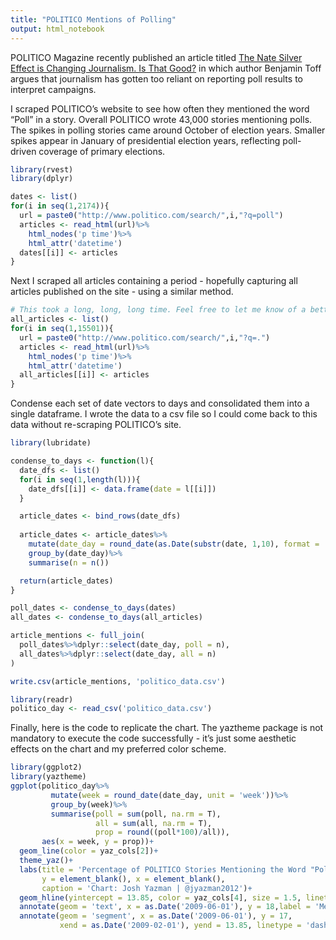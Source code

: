 ---
title: "POLITICO Mentions of Polling"
output: html_notebook
---
POLITICO Magazine recently published an article titled [The Nate Silver Effect is Changing Journalism. Is That Good?](http://www.politico.com/magazine/story/2017/10/05/nate-silver-effect-journalism-polling-five-thirty-eight-215683) in which author Benjamin Toff argues that journalism has gotten too reliant on reporting poll results to interpret campaigns.

I scraped POLITICO's website to see how often they mentioned the word "Poll" in a story. Overall POLITICO wrote 43,000 stories mentioning polls. The spikes in polling stories came around October of election years. Smaller spikes appear in January of presidential election years, reflecting poll-driven coverage of primary elections. 

```{r}
library(rvest)
library(dplyr)

dates <- list()
for(i in seq(1,2174)){
  url = paste0("http://www.politico.com/search/",i,"?q=poll")
  articles <- read_html(url)%>%
    html_nodes('p time')%>%
    html_attr('datetime')
  dates[[i]] <- articles
}
```
Next I scraped all articles containing a period - hopefully capturing all articles published on the site - using a similar method. 

```{r}
# This took a long, long, long time. Feel free to let me know of a better way to do this!
all_articles <- list()
for(i in seq(1,15501)){
  url = paste0("http://www.politico.com/search/",i,"?q=.")
  articles <- read_html(url)%>%
    html_nodes('p time')%>%
    html_attr('datetime')
  all_articles[[i]] <- articles
}
```

Condense each set of date vectors to days and consolidated them into a single dataframe. I wrote the data to a csv file so I could come back to this data without re-scraping POLITICO's site. 
```{r}
library(lubridate)

condense_to_days <- function(l){
  date_dfs <- list()
  for(i in seq(1,length(l))){
    date_dfs[[i]] <- data.frame(date = l[[i]])
  }

  article_dates <- bind_rows(date_dfs)
  
  article_dates <- article_dates%>%
    mutate(date_day = round_date(as.Date(substr(date, 1,10), format = '%Y-%m-%d'), unit = 'day'))%>%
    group_by(date_day)%>%
    summarise(n = n())

  return(article_dates)  
} 

poll_dates <- condense_to_days(dates)
all_dates <- condense_to_days(all_articles)

article_mentions <- full_join(
  poll_dates%>%dplyr::select(date_day, poll = n),
  all_dates%>%dplyr::select(date_day, all = n)
)

write.csv(article_mentions, 'politico_data.csv')
```

```{r}
library(readr)
politico_day <- read_csv('politico_data.csv')
```

Finally, here is the code to replicate the chart. The yaztheme package is not mandatory to execute the code successfully - it's just some aesthetic effects on the chart and my preferred color scheme. 
```{r, fig.width=10, fig.height=4}
library(ggplot2)
library(yaztheme)
ggplot(politico_day%>%
         mutate(week = round_date(date_day, unit = 'week'))%>%
         group_by(week)%>%
         summarise(poll = sum(poll, na.rm = T),
                   all = sum(all, na.rm = T),
                   prop = round((poll*100)/all)), 
       aes(x = week, y = prop))+
  geom_line(color = yaz_cols[2])+
  theme_yaz()+
  labs(title = 'Percentage of POLITICO Stories Mentioning the Word "Poll" Over Time',
       y = element_blank(), x = element_blank(),
       caption = 'Chart: Josh Yazman | @jyazman2012')+
  geom_hline(yintercept = 13.85, color = yaz_cols[4], size = 1.5, linetype = 'dashed')+
  annotate(geom = 'text', x = as.Date('2009-06-01'), y = 18,label = 'Mean %')+
  annotate(geom = 'segment', x = as.Date('2009-06-01'), y = 17,
           xend = as.Date('2009-02-01'), yend = 13.85, linetype = 'dashed')
  
```
